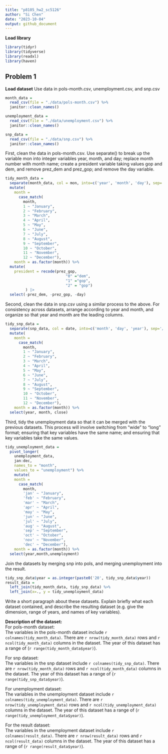 ```yaml
---
title: "p8105_hw2_sc5126"
author: "Si Chen"
date: "2023-10-04"
output: github_document
---
```


**Load library** 
```r
library(tidyr)
library(tidyverse)
library(readxl)
library(haven)
```


## Problem 1
**Load dataset** 
Use data in pols-month.csv, unemployment.csv, and snp.csv
```r
month_data = 
  read_csv(file = "./data/pols-month.csv") %>% 
  janitor::clean_names()

unemployment_data = 
  read_csv(file = "./data/unemployment.csv") %>% 
  janitor::clean_names()

snp_data = 
  read_csv(file = "./data/snp.csv") %>% 
  janitor::clean_names()
```

First, clean the data in pols-month.csv. 
Use separate() to break up the variable mon into integer variables year, month, and day; 
replace month number with month name; 
create a president variable taking values gop and dem, and remove prez_dem and prez_gop; 
and remove the day variable.
```r
tidy_month_data = 
  separate(month_data, col = mon, into=c('year', 'month', 'day'), sep='-', convert = TRUE) %>% 
  mutate(
    month = 
      case_match(
        month, 
        1 ~ "January", 
        2 ~ "February",
        3 ~ "March",
        4 ~ "April",
        5 ~ "May",
        6 ~ "June",
        7 ~ "July",
        8 ~ "August",
        9 ~ "September",
        10 ~ "October",
        11 ~ "November",
        12 ~ "December"),
    month = as.factor(month)) %>% 
  mutate(
    president = recode(prez_gop,
                           "0" ="dem",
                           "1" ="gop",
                           "2" = "gop")
         ) |> 
  select(-prez_dem, -prez_gop, -day)

```

Second, clean the data in snp.csv using a similar process to the above. 
For consistency across datasets, arrange according to year and month, 
and organize so that year and month are the leading columns.
```r
tidy_snp_data = 
  separate(snp_data, col = date, into=c('month', 'day', 'year'), sep='/', convert = TRUE) %>% 
  mutate(
    month = 
      case_match(
        month, 
        1 ~ "January", 
        2 ~ "February",
        3 ~ "March",
        4 ~ "April",
        5 ~ "May",
        6 ~ "June",
        7 ~ "July",
        8 ~ "August",
        9 ~ "September",
        10 ~ "October",
        11 ~ "November",
        12 ~ "December"),
    month = as.factor(month)) %>% 
  select(year, month, close)
```

Third, tidy the unemployment data so that it can be merged with the previous datasets. 
This process will involve switching from “wide” to “long” format; 
ensuring that key variables have the same name; 
and ensuring that key variables take the same values.
```r
tidy_unemployment_data = 
  pivot_longer(
    unemployment_data, 
    jan:dec,
    names_to = "month", 
    values_to = "unemployment") %>% 
    mutate(
    month = 
      case_match(
        month, 
        'jan' ~ "January", 
        'feb' ~ "February",
        'mar' ~ "March",
        'apr' ~ "April",
        'may' ~ "May",
        'jun' ~ "June",
        'jul' ~ "July",
        'aug' ~ "August",
        'sep' ~ "September",
        'oct' ~ "October",
        'nov' ~ "November",
        'dec' ~ "December"),
    month = as.factor(month)) %>% 
  select(year,month,unemployment)
```

Join the datasets by merging snp into pols, and merging unemployment into the result.
```r
tidy_snp_data$year = as.integer(paste0('20', tidy_snp_data$year))
result_data = 
  left_join(tidy_month_data, tidy_snp_data) %>% 
  left_join(x=., y = tidy_unemployment_data)
```

Write a short paragraph about these datasets. Explain briefly what each dataset contained, and describe the resulting dataset (e.g. give the dimension, range of years, and names of key variables).

**Description of the dataset:**\
For pols-month dataset:\
The variables in the pols-month dataset include `r colnames(tidy_month_data)`. 
There are `r nrow(tidy_month_data)` rows and `r ncol(tidy_month_data)` columns in the dataset.
The year of this dataset has a range of (`r range(tidy_month_data$year)`).\

For snp dataset:\
The variables in the snp dataset include `r colnames(tidy_snp_data)`. 
There are `r nrow(tidy_month_data)` rows and `r ncol(tidy_month_data)` columns in the dataset.
The year of this dataset has a range of (`r range(tidy_snp_data$year)`).\

For unemployment dataset:\
The variables in the unemployment dataset include `r colnames(tidy_unemployment_data)`. 
There are `r nrow(tidy_unemployment_data)` rows and `r ncol(tidy_unemployment_data)` columns in the dataset.
The year of this dataset has a range of (`r range(tidy_unemployment_data$year)`).\

For the result dataset:\
The variables in the unemployment dataset include `r colnames(result_data)`. 
There are `r nrow(result_data)` rows and `r ncol(result_data)` columns in the dataset.
The year of this dataset has a range of (`r range(result_data$year)`).\





